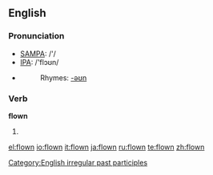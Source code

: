 ==English==

===Pronunciation===
*[[w:SAMPA|SAMPA]]: /'/
*[[w:IPA|IPA]]: /'flɔʊn/
*{{audio|en-us-flown.ogg|Audio (US)}}
*:Rhymes: [[Rhymes:English:-əʊn|-əʊn]]

===Verb===
'''flown'''
# {{past participle of|[[fly]]}}

[[Category:English irregular past participles]]

[[el:flown]]
[[io:flown]]
[[it:flown]]
[[ja:flown]]
[[ru:flown]]
[[te:flown]]
[[zh:flown]]